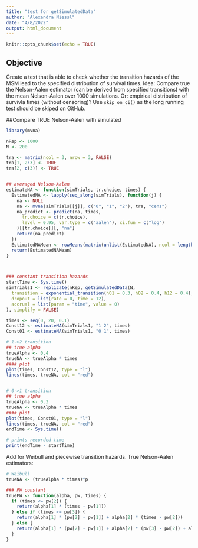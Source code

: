```yaml
---
title: "test for getSimulatedData"
author: "Alexandra Niessl"
date: "4/8/2022"
output: html_document
---
```


```r
knitr::opts_chunk$set(echo = TRUE)
```


## Objective

Create a test that is able to check whether the transition hazards of the MSM lead to the specified distribution of
survival times.
Idea: Compare true the Nelson-Aalen estimator (can be derived from specified transitions) with the mean Nelson-Aalen over 1000 simulations. Or: empirical distribution of survivla times (without censoring)?
Use `skip_on_ci()` as the long running test should be skiped on GitHub.



##Compare TRUE Nelson-Aalen with simulated

```r
library(mvna)

nRep <- 1000
N <- 200

tra <- matrix(ncol = 3, nrow = 3, FALSE)
tra[1, 2:3] <- TRUE
tra[2, c(3)] <- TRUE


## averaged Nelson-Aalen
estimateNA <- function(simTrials, tr.choice, times) {
  EstimatedNA <- lapply(seq_along(simTrials), function(j) {
    na <- NULL
    na <- mvna(simTrials[[j]], c("0", "1", "2"), tra, "cens")
    na_predict <- predict(na, times,
      tr.choice = c(tr.choice),
      level = 0.95, var.type = c("aalen"), ci.fun = c("log")
    )[[tr.choice]][, "na"]
    return(na_predict)
  })
  EstimatedNAMean <- rowMeans(matrix(unlist(EstimatedNA), ncol = length(EstimatedNA)))
  return(EstimatedNAMean)
}



### constant transition hazards
startTime <- Sys.time()
simTrials1 <- replicate(nRep, getSimulatedData(N,
  transition = exponential_transition(h01 = 0.3, h02 = 0.4, h12 = 0.4),
  dropout = list(rate = 0, time = 12),
  accrual = list(param = "time", value = 0)
), simplify = FALSE)

times <- seq(0, 20, 0.1)
Const12 <- estimateNA(simTrials1, "1 2", times)
Const01 <- estimateNA(simTrials1, "0 1", times)

# 1->2 transition
## true alpha
trueAlpha <- 0.4
trueNA <- trueAlpha * times
#### plot
plot(times, Const12, type = "l")
lines(times, trueNA, col = "red")


# 0->1 transition
## true alpha
trueAlpha <- 0.3
trueNA <- trueAlpha * times
#### plot
plot(times, Const01, type = "l")
lines(times, trueNA, col = "red")
endTime <- Sys.time()

# prints recorded time
print(endTime - startTime)
```


Add for Weibull and piecewise transition hazards. True Nelson-Aalen estimators:

```r
# Weibull
trueNA <- (trueAlpha * times)^p

### PW constant
truePW <- function(alpha, pw, times) {
  if (times <= pw[2]) {
    return(alpha[1] * (times - pw[1]))
  } else if (times <= pw[3]) {
    return(alpha[1] * (pw[2] - pw[1]) + alpha[2] * (times - pw[2]))
  } else {
    return(alpha[1] * (pw[2] - pw[1]) + alpha[2] * (pw[3] - pw[2]) + alpha[3] * (times - pw[3]))
  }
}
```
